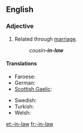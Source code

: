 {{also|in-law}}
==English==

===Adjective===
{{en-adj|-|head=-[[in]]-[[law]]}}

# {{context|postpositive|lang=en}} Related through [[marriage]].
#: ''cousin'''-in-law'''''

====Translations====
{{trans-top|related through marriage}}
* Faroese: {{t-|fo|ver-}}
* German: {{t-|de|Schwieger-}}
* [[Scottish Gaelic]]: {{t-|gd|-cèile}}
{{trans-mid}}
* Swedish: {{t+|sv|svär-}}
* Turkish: {{t-|tr|kayın-}}
* Welsh: {{t-|cy|-yng-nghyfraith}}
{{trans-bottom}}

[[et:-in-law]]
[[fr:-in-law]]